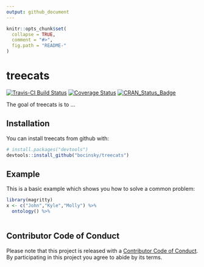 ```yaml
---
output: github_document
---
```


<!-- README.md is generated from README.Rmd. Please edit that file -->

```r
knitr::opts_chunk$set(
  collapse = TRUE,
  comment = "#>",
  fig.path = "README-"
)
```

# treecats

[![Travis-CI Build Status](https://travis-ci.org/bocinsky/treecats.svg?branch=master)](https://travis-ci.org/bocinsky/treecats)
[![Coverage Status](https://img.shields.io/codecov/c/github/bocinsky/treecats/master.svg)](https://codecov.io/github/bocinsky/treecats?branch=master)
[![CRAN_Status_Badge](http://www.r-pkg.org/badges/version/treecats)](https://cran.r-project.org/package=treecats)

The goal of treecats is to ...

## Installation

You can install treecats from github with:

```r
# install.packages("devtools")
devtools::install_github("bocinsky/treecats")
```

## Example

This is a basic example which shows you how to solve a common problem:

```r
library(magritty)
x <- c("John","Kyle","Molly") %>%
  ontology() %>%
  
```


## Contributor Code of Conduct
Please note that this project is released with a [Contributor Code of Conduct](CONDUCT.md). By participating in this project you agree to abide by its terms.
